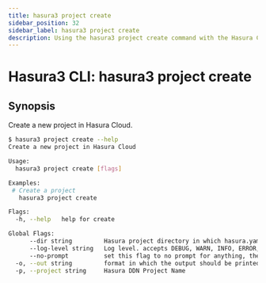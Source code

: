 ```yaml
---
title: hasura3 project create
sidebar_position: 32
sidebar_label: hasura3 project create
description: Using the hasura3 project create command with the Hasura CLI
---
```


# Hasura3 CLI: hasura3 project create 

## Synopsis
Create a new project in Hasura Cloud.

```bash
$ hasura3 project create --help
Create a new project in Hasura Cloud

Usage:
  hasura3 project create [flags]

Examples:
 # Create a project
   hasura3 project create

Flags:
  -h, --help   help for create

Global Flags:
      --dir string         Hasura project directory in which hasura.yaml is present (default ".")
      --log-level string   Log level. accepts DEBUG, WARN, INFO, ERROR, FATAL (default "INFO")
      --no-prompt          set this flag to no prompt for anything, the command fails if any input is missing
  -o, --out string         format in which the output should be printed, accepts table, json and yaml (default "table")
  -p, --project string     Hasura DDN Project Name
```

